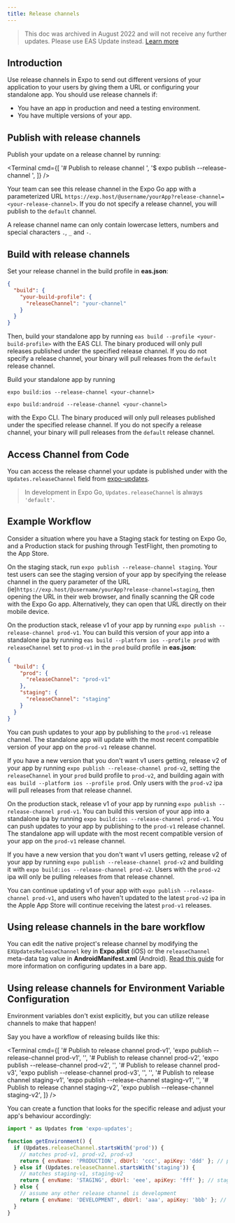 ```yaml
---
title: Release channels
---
```



> This doc was archived in August 2022 and will not receive any further updates. Please use EAS Update instead. [Learn more](/eas-update/introduction)

## Introduction

Use release channels in Expo to send out different versions of your application to your users by giving them a URL or configuring your standalone app. You should use release channels if:

- You have an app in production and need a testing environment.
- You have multiple versions of your app.

## Publish with release channels

Publish your update on a release channel by running:

<Terminal
  cmd={[
    '# Publish to release channel <your-channel>',
    '$ expo publish --release-channel <your-channel>',
  ]}
/>

Your team can see this release channel in the Expo Go app with a parameterized URL `https://exp.host/@username/yourApp?release-channel=<your-release-channel>`. If you do not specify a release channel, you will publish to the `default` channel.

A release channel name can only contain lowercase letters, numbers and special characters `.`, `_` and `-`.

## Build with release channels

Set your release channel in the build profile in **eas.json**:

```json
{
  "build": {
    "your-build-profile": {
      "releaseChannel": "your-channel"
    }
  }
}
```

Then, build your standalone app by running `eas build --profile <your-build-profile>` with the EAS CLI. The binary produced will only pull releases published under the specified release channel. If you do not specify a release channel, your binary will pull releases from the `default` release channel.

<ConfigClassic>

Build your standalone app by running

`expo build:ios --release-channel <your-channel>`

`expo build:android --release-channel <your-channel>`

with the Expo CLI. The binary produced will only pull releases published under the specified release channel. If you do not specify a release channel, your binary will pull releases from the `default` release channel.

</ConfigClassic>

## Access Channel from Code

You can access the release channel your update is published under with the `Updates.releaseChannel` field from [expo-updates](/versions/latest/sdk/updates.mdx).

> In development in Expo Go, `Updates.releaseChannel` is always `'default'`.

## Example Workflow

Consider a situation where you have a Staging stack for testing on Expo Go, and a Production stack for pushing through TestFlight, then promoting to the App Store.

On the staging stack, run `expo publish --release-channel staging`. Your test users can see the staging version of your app by specifying the release channel in the query parameter of the URL (ie)`https://exp.host/@username/yourApp?release-channel=staging`, then opening the URL in their web browser, and finally scanning the QR code with the Expo Go app. Alternatively, they can open that URL directly on their mobile device.

On the production stack, release v1 of your app by running `expo publish --release-channel prod-v1`. You can build this version of your app into a standalone ipa by running `eas build --platform ios --profile prod` with `releaseChannel` set to `prod-v1` in the `prod` build profile in **eas.json**:

```json
{
  "build": {
    "prod": {
      "releaseChannel": "prod-v1"
    },
    "staging": {
      "releaseChannel": "staging"
    }
  }
}
```

You can push updates to your app by publishing to the `prod-v1` release channel. The standalone app will update with the most recent compatible version of your app on the `prod-v1` release channel.

If you have a new version that you don't want v1 users getting, release v2 of your app by running `expo publish --release-channel prod-v2`, setting the `releaseChannel` in your `prod` build profile to `prod-v2`, and building again with `eas build --platform ios --profile prod`. Only users with the `prod-v2` ipa will pull releases from that release channel.

<ConfigClassic>

On the production stack, release v1 of your app by running `expo publish --release-channel prod-v1`. You can build this version of your app into a standalone ipa by running `expo build:ios --release-channel prod-v1`. You can push updates to your app by publishing to the `prod-v1` release channel. The standalone app will update with the most recent compatible version of your app on the `prod-v1` release channel.

If you have a new version that you don't want v1 users getting, release v2 of your app by running `expo publish --release-channel prod-v2` and building it with `expo build:ios --release-channel prod-v2`. Users with the `prod-v2` ipa will only be pulling releases from that release channel.

</ConfigClassic>

You can continue updating v1 of your app with `expo publish --release-channel prod-v1`, and users who haven't updated to the latest `prod-v2` ipa in the Apple App Store will continue receiving the latest `prod-v1` releases.

## Using release channels in the bare workflow

You can edit the native project's release channel by modifying the `EXUpdatesReleaseChannel` key in **Expo.plist** (iOS) or the `releaseChannel` meta-data tag value in **AndroidManifest.xml** (Android). [Read this guide](./updating-your-app) for more information on configuring updates in a bare app.

## Using release channels for Environment Variable Configuration

Environment variables don't exist explicitly, but you can utilize release channels to make that happen!

Say you have a workflow of releasing builds like this:

<Terminal
  cmd={[
    '# Publish to release channel prod-v1',
    'expo publish --release-channel prod-v1',
    '',
    '# Publish to release channel prod-v2',
    'expo publish --release-channel prod-v2',
    '',
    '# Publish to release channel prod-v3',
    'expo publish --release-channel prod-v3',
    '',
    '',
    '# Publish to release channel staging-v1',
    'expo publish --release-channel staging-v1',
    '',
    '# Publish to release channel staging-v2',
    'expo publish --release-channel staging-v2',
  ]}
/>

You can create a function that looks for the specific release and adjust your app's behaviour accordingly:

```js
import * as Updates from 'expo-updates';

function getEnvironment() {
  if (Updates.releaseChannel.startsWith('prod')) {
    // matches prod-v1, prod-v2, prod-v3
    return { envName: 'PRODUCTION', dbUrl: 'ccc', apiKey: 'ddd' }; // prod env settings
  } else if (Updates.releaseChannel.startsWith('staging')) {
    // matches staging-v1, staging-v2
    return { envName: 'STAGING', dbUrl: 'eee', apiKey: 'fff' }; // stage env settings
  } else {
    // assume any other release channel is development
    return { envName: 'DEVELOPMENT', dbUrl: 'aaa', apiKey: 'bbb' }; // dev env settings
  }
}
```
